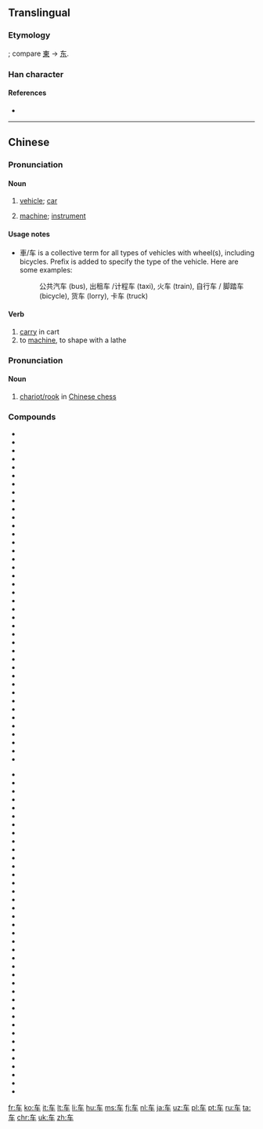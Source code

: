 {{also|車}}
==Translingual==
{{stroke order|type=animate}}
{{zh-hanzi-box|车|[[車]]}}

===Etymology===
{{Han simp|車}}; compare [[東]] → [[东]].

===Han character===
{{Han char|rn=159|rad=车|as=00|sn=4|four=|canj=大手 (KQ)}}

====References====
* {{Han ref|kx=1250.241|hdz=53511.020|uh=8F66|ud=36710}}

----

==Chinese==
{{zh-hanzi-box|[[车]]|[[車]]}}

===Pronunciation===
{{zh-pron
|m=chē
|c=ce1
|h=chha
|mn=chhia
|w=3tsho
|ma=y
|cat=n,v
}}

====Noun====
{{zh-noun}}

# {{context|Beginning Mandarin|lang=zh|sort=che1}} [[vehicle]]; [[car]]
# {{context|Beginning Mandarin|lang=zh|sort=che1}} [[machine]]; [[instrument]]

====Usage notes====
* 車/车 is a collective term for all types of vehicles with wheel(s), including bicycles. Prefix is added to specify the type of the vehicle. Here are some examples:
*: 公共汽车 (bus), 出租车 /计程车 (taxi), 火车 (train), 自行车 / 脚踏车 (bicycle), 货车 (lorry), 卡车 (truck)

====Verb====
{{zh-verb}}

# [[carry]] in cart
# to [[machine]], to shape with a lathe

===Pronunciation===
{{zh-pron
|m=jū
|c=geoi1
|h=ki
|mn=ki/ku
|w=3jy
|cat=n
}}

====Noun====
{{zh-noun}}

# [[w:Chinese_chess#Chariot.2FRook|chariot/rook]] in [[w:Xiangqi|Chinese chess]]

===Compounds===
{{top2}}
* {{zh-l|车把}}
* {{zh-l|车把势}}
* {{zh-l|车帮}}
* {{zh-l|车厂}}
* {{zh-l|车场}}
* {{zh-l|车床}}
* {{zh-l|车次}}
* {{zh-l|车刀}}
* {{zh-l|车到山前必有路}}
* {{zh-l|车道}}
* {{zh-l|车道沟}}
* {{zh-l|车灯}}
* {{zh-l|车队}}
* {{zh-l|车份儿}}
* {{zh-l|车夫}}
* {{zh-l|车工}}
* {{zh-l|车公里}}
* {{zh-l|车钩}}
* {{zh-l|车轱辘}}
* {{zh-l|车轱辘话}}
* {{zh-l|车轱辘会}}
* {{zh-l|车祸}}
* {{zh-l|车技}}
* {{zh-l|车驾}}
* {{zh-l|车间}}
* {{zh-l|车间文学}}
* {{zh-l|车库}}
* {{zh-l|车筐}}
* {{zh-l|车况}}
* {{zh-l|车老板}}
* {{zh-l|车辆}}
* {{zh-l|车裂}}
* {{zh-l|车铃}}
* {{zh-l|车流}}
* {{zh-l|车轮}}
* {{zh-l|车轮}}
* {{zh-l|车轮战}}
* {{zh-l|车马费}}
* {{zh-l|车门}}
* {{zh-l|车棚}}
{{mid2}}
* {{zh-l|车篷}}
* {{zh-l|车皮}}
* {{zh-l|车票}}
* {{zh-l|车前}}
* {{zh-l|车前子}}
* {{zh-l|车钱}}
* {{zh-l|车圈}}
* {{zh-l|车身}}
* {{zh-l|车手}}
* {{zh-l|车水马龙}}
* {{zh-l|车速}}
* {{zh-l|车胎}}
* {{zh-l|车条}}
* {{zh-l|车头}}
* {{zh-l|车瓦}}
* {{zh-l|车位}}
* {{zh-l|车厢}}
* {{zh-l|车箱}}
* {{zh-l|车削}}
* {{zh-l|车辕}}
* {{zh-l|车载斗量}}
* {{zh-l|车闸}}
* {{zh-l|车站}}
* {{zh-l|车照}}
* {{zh-l|车辙}}
* {{zh-l|车轴}}
* {{zh-l|车主}}
* {{zh-l|车资}}
* {{zh-l|车子}}
* {{zh-l|车组}}
* {{zh-l|出租车}}
* {{zh-l|滑板车}}
* {{zh-l|滑行车}}
* {{zh-l|火车}}
* {{zh-l|机车}}
* {{zh-l|开车}}
* {{zh-l|摩托自行车}}
* {{zh-l|汽车}}
* {{zh-l|自行车}}
{{bottom}}

[[Category:CJKV radicals| ]]

[[fr:车]]
[[ko:车]]
[[it:车]]
[[lt:车]]
[[li:车]]
[[hu:车]]
[[ms:车]]
[[fj:车]]
[[nl:车]]
[[ja:车]]
[[uz:车]]
[[pl:车]]
[[pt:车]]
[[ru:车]]
[[ta:车]]
[[chr:车]]
[[uk:车]]
[[zh:车]]